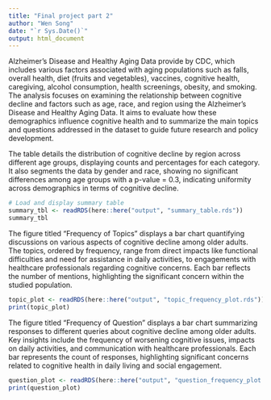 ```yaml
---
title: "Final project part 2"
author: "Wen Song"
date: "`r Sys.Date()`"
output: html_document
---
```


Alzheimer's Disease and Healthy Aging Data provide by CDC, which includes various factors associated with aging populations such as falls, overall health, diet (fruits and vegetables), vaccines, cognitive health, caregiving, alcohol consumption, health screenings, obesity, and smoking. The analysis focuses on examining the relationship between cognitive decline and factors such as age, race, and region using the Alzheimer's Disease and Healthy Aging Data. It aims to evaluate how these demographics influence cognitive health and to summarize the main topics and questions addressed in the dataset to guide future research and policy development.





The table details the distribution of cognitive decline by region across different age groups, displaying counts and percentages for each category. It also segments the data by gender and race, showing no significant differences among age groups with a p-value = 0.3, indicating uniformity across demographics in terms of cognitive decline.


```r
# Load and display summary table
summary_tbl <- readRDS(here::here("output", "summary_table.rds"))
summary_tbl
```




The figure titled "Frequency of Topics" displays a bar chart quantifying discussions on various aspects of cognitive decline among older adults. The topics, ordered by frequency, range from direct impacts like functional difficulties and need for assistance in daily activities, to engagements with healthcare professionals regarding cognitive concerns. Each bar reflects the number of mentions, highlighting the significant concern within the studied population.




```r
topic_plot <- readRDS(here::here("output", "topic_frequency_plot.rds"))
print(topic_plot)

```




The figure titled "Frequency of Question" displays a bar chart summarizing responses to different queries about cognitive decline among older adults. Key insights include the frequency of worsening cognitive issues, impacts on daily activities, and communication with healthcare professionals. Each bar represents the count of responses, highlighting significant concerns related to cognitive health in daily living and social engagement.




```r
question_plot <- readRDS(here::here("output", "question_frequency_plot.rds"))
print(question_plot)
```


